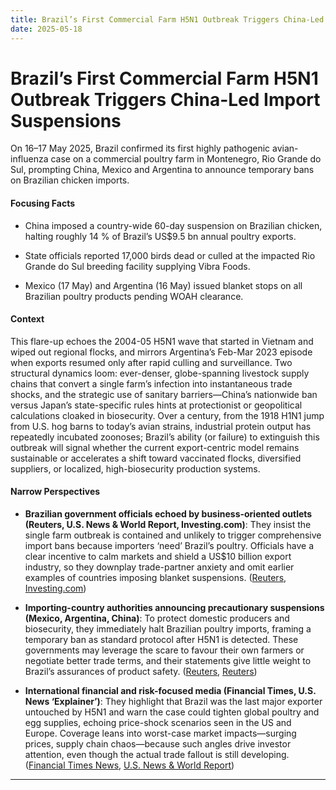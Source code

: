```yaml
---
title: Brazil’s First Commercial Farm H5N1 Outbreak Triggers China-Led Import Suspensions
date: 2025-05-18
---
```


# Brazil’s First Commercial Farm H5N1 Outbreak Triggers China-Led Import Suspensions

On 16–17 May 2025, Brazil confirmed its first highly pathogenic avian-influenza case on a commercial poultry farm in Montenegro, Rio Grande do Sul, prompting China, Mexico and Argentina to announce temporary bans on Brazilian chicken imports.

#### Focusing Facts

- China imposed a country-wide 60-day suspension on Brazilian chicken, halting roughly 14 % of Brazil’s US$9.5 bn annual poultry exports.

- State officials reported 17,000 birds dead or culled at the impacted Rio Grande do Sul breeding facility supplying Vibra Foods.

- Mexico (17 May) and Argentina (16 May) issued blanket stops on all Brazilian poultry products pending WOAH clearance.

#### Context

This flare-up echoes the 2004-05 H5N1 wave that started in Vietnam and wiped out regional flocks, and mirrors Argentina’s Feb-Mar 2023 episode when exports resumed only after rapid culling and surveillance. Two structural dynamics loom: ever-denser, globe-spanning livestock supply chains that convert a single farm’s infection into instantaneous trade shocks, and the strategic use of sanitary barriers—China’s nationwide ban versus Japan’s state-specific rules hints at protectionist or geopolitical calculations cloaked in biosecurity. Over a century, from the 1918 H1N1 jump from U.S. hog barns to today’s avian strains, industrial protein output has repeatedly incubated zoonoses; Brazil’s ability (or failure) to extinguish this outbreak will signal whether the current export-centric model remains sustainable or accelerates a shift toward vaccinated flocks, diversified suppliers, or localized, high-biosecurity production systems.

#### Narrow Perspectives

- **Brazilian government officials echoed by business-oriented outlets (Reuters, U.S. News & World Report, Investing.com)**: They insist the single farm outbreak is contained and unlikely to trigger comprehensive import bans because importers ‘need’ Brazil’s poultry. Officials have a clear incentive to calm markets and shield a US$10 billion export industry, so they downplay trade-partner anxiety and omit earlier examples of countries imposing blanket suspensions. ([Reuters](https://www.reuters.com/world/americas/full-ban-brazil-poultry-not-expected-after-bird-flu-outbreak-minister-says-2025-05-16/), [Investing.com](https://www.investing.com/news/economy-news/brazils-bird-flu-outbreak-not-to-impact-poultry-exports-says-agriculture-minister-93CH-4051213))

- **Importing-country authorities announcing precautionary suspensions (Mexico, Argentina, China)**: To protect domestic producers and biosecurity, they immediately halt Brazilian poultry imports, framing a temporary ban as standard protocol after H5N1 is detected. These governments may leverage the scare to favour their own farmers or negotiate better trade terms, and their statements give little weight to Brazil’s assurances of product safety. ([Reuters](https://www.reuters.com/world/americas/mexico-suspends-poultry-imports-brazil-after-bird-flu-case-2025-05-17/), [Reuters](https://www.reuters.com/business/healthcare-pharmaceuticals/argentina-halts-brazil-poultry-imports-after-bird-flu-outbreak-2025-05-16/))

- **International financial and risk-focused media (Financial Times, U.S. News ‘Explainer’)**: They highlight that Brazil was the last major exporter untouched by H5N1 and warn the case could tighten global poultry and egg supplies, echoing price-shock scenarios seen in the US and Europe. Coverage leans into worst-case market impacts—surging prices, supply chain chaos—because such angles drive investor attention, even though the actual trade fallout is still developing. ([Financial Times News](https://www.ft.com/content/0f88b3f0-4348-4370-abfb-1934050ca733), [U.S. News & World Report](https://www.usnews.com/news/world/articles/2025-05-16/explainer-what-is-bird-flu-and-why-is-brazils-first-case-on-a-commercial-farm-concerning))

---
